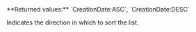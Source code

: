 <ParamField body="Sort" type="string">     
**Returned values:** `CreationDate:ASC`, `CreationDate:DESC`

Indicates the direction in which to sort the list.   
</ParamField>